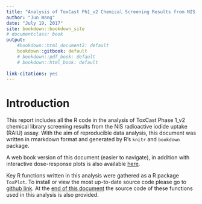 ```yaml
---
title: "Analysis of ToxCast Ph1_v2 Chemical Screening Results from NIS RAIU bioassay in R"
author: "Jun Wang"
date: "July 19, 2017"
site: bookdown::bookdown_site
# documentclass: book
output: 
    #bookdown::html_document2: default
    bookdown::gitbook: default
    # bookdown::pdf_book: default
    # bookdown::html_book: default
    
link-citations: yes
---
```


# Introduction
This report includes all the R code in the analysis of ToxCast Phase 1_v2 chemical library screening results from the NIS radioactive iodide uptake (RAIU) assay. With the aim of reproducible data analysis, this document was written in rmarkdown format and generated by R's `knitr` and `bookdown` package. 

A web book version of this document (easier to navigate), in addition with interactive dose-response plots is also available [here](https://github.com/njekin/NIS-RAIU-assay-ToxCast-Phase1_v2-screening-analysis).  


Key R functions written in this analysis were gathered as a R package `ToxPlot`. To install or view the most up-to-date source code please go to [github link](http://). At the [end of this document](#source) the source code of these functions used in this analysis is also provided.
  
